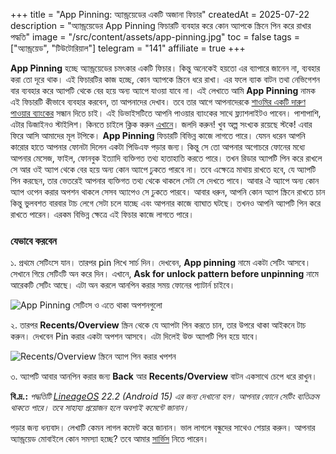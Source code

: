 +++
title = "App Pinning: অ্যান্ড্রয়েডের একটি অজানা ফিচার"
createdAt = 2025-07-22
description = "অ্যান্ড্রয়েডের App Pinning ফিচারটি ব্যবহার করে কোন অ্যাপকে স্ক্রিনে পিন করে রাখার পদ্ধতি"
image = "/src/content/assets/app-pinning.jpg"
toc = false
tags = ["অ্যান্ড্রয়েড", "টিউটোরিয়াল"]
telegram = "141"
affiliate = true
+++

**App Pinning** হচ্ছে অ্যান্ড্রয়েডের চমৎকার একটি ফিচার। কিন্তু অনেকেই হয়তো এর ব্যাপারে জানেন না, ব্যবহার করা তো দূরে থাক। এই ফিচারটির কাজ হচ্ছে, কোন অ্যাপকে স্ক্রিনে ধরে রাখা। এর ফলে ব্যাক বাটন তথা নেভিগেশন বার ব্যবহার করে অ্যাপটি থেকে বের হয়ে অন্য অ্যাপে যাওয়া যাবে না। এই লেখাতে আমি **App Pinning** নামক এই ফিচারটি কীভাবে ব্যবহার করবেন, তা আপনাদের দেখাব। তবে তার আগে আপনাদেরকে <a id="aff_link" href="https://rkmri.co/elRAlTIe5eEe/" target="_blank_">শাওমির একটি দারুণ পাওয়ার ব্যাংকের</a> সন্ধান দিতে চাই। এই ডিভাইসটিতে আপনি পাওয়ার ব্যাংকের সাথে ফ্ল্যাশলাইটও পাবেন। পাশাপাশি, এটার ডিজাইনও স্টাইলিশ। কিনতে চাইলে ক্লিক করুন <a id="aff_link" href="https://rkmri.co/elRAlTIe5eEe/" target="_blank_">এখানে</a>। জলদি করুন! খুব অল্প সংখ্যক রয়েছে স্টকে! এবার ফিরে আসি আমাদের মূল টপিকে। **App Pinning** ফিচারটি বিভিন্ন কাজে লাগতে পারে। যেমন ধরেন আপনি কারোর হাতে আপনার ফোনটা দিলেন একটা পিডিএফ পড়ার জন্য। কিন্তু সে তো আপনার অগোচরে ফোনের মধ্যে আপনার মেসেজ, ফাইল, ফোনবুক ইত্যাদি ব্যক্তিগত তথ্য হাতাহাতি করতে পারে। তখন রিডার অ্যাপটি পিন করে রাখলে সে আর ওই অ্যাপ থেকে বের হয়ে অন্য কোন অ্যাপে ঢুকতে পারবে না। তবে এক্ষেত্রে মাথায় রাখতে হবে, যে অ্যাপটি পিন করছেন, তার ভেতরেই আপনার ব্যক্তিগত তথ্য থেকে থাকলে সেটা সে দেখতে পাবে। আবার ঐ অ্যাপে অন্য কোন অ্যাপ ওপেন করার অপশন থাকলে সেসব অ্যাপেও সে ঢুকতে পারবে। আবার ধরুন, আপনি কোন অ্যাপ স্ক্রিনে রাখতে চান কিন্তু ভুলবশত বারবার টাচ লেগে সেটা চলে যাচ্ছে এবং আপনার কাজে ব্যাঘাত ঘটছে। তখনও আপনি অ্যাপটি পিন করে রাখতে পারেন। এরকম বিভিন্ন ক্ষেত্রে এই ফিচার কাজে লাগতে পারে।

### যেভাবে করবেন

১. প্রথমে সেটিংসে যান। তারপর pin লিখে সার্চ দিন। দেখবেন, **App pinning** নামে একটা সেটিং আসবে। সেখানে গিয়ে সেটিংটি অন করে দিন। এখানে, **Ask for unlock pattern before unpinning** নামে আরেকটি সেটিং আছে। এটা অন করলে আনপিন করার সময় ফোনের প্যাটার্ন চাইবে।

<Image class="screenshot" src={aps} alt="App Pinning সেটিংস ও এতে থাকা অপশনগুলো" />

২. তারপর **Recents/Overview** স্ক্রিন থেকে যে অ্যাপটা পিন করতে চান, তার উপরে থাকা আইকনে টাচ করুন। দেখবেন Pin করার একটা অপশন আসবে। এটা দিলেই উক্ত অ্যাপটি পিন হয়ে যাবে।

<Image class="screenshot" src={apo} alt="Recents/Overview স্ক্রিনে অ্যাপ পিন করার খপশন" />

৩. অ্যাপটি আবার আনপিন করার জন্য **Back** আর **Recents/Overview** বাটন একসাথে চেপে ধরে রাখুন।

**বি.দ্র.:** *পদ্ধতিটি [LineageOS](https://lineageos.org/) 22.2 (Android 15) এর জন্য দেখানো হল। আপনার ফোনে সেটিং ব্যতিক্রম থাকতে পারে। তবে সাহায্য প্রয়োজন হলে অবশ্যই কমেন্টে জানান।*

পড়ার জন্য ধন্যবাদ। লেখাটি কেমন লাগল কমেন্ট করে জানান। ভাল লাগলে বন্ধুদের সাথেও শেয়ার করুন। আপনার অ্যান্ড্রয়েড মোবাইলে কোন সমস্যা হচ্ছে? তবে আমার [সার্ভিস](/bn/services/) নিতে পারেন।
